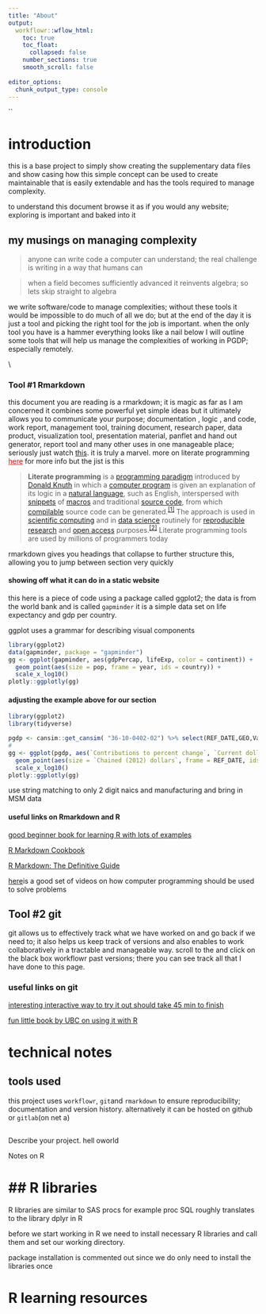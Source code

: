 ```yaml
---
title: "About"
output:
  workflowr::wflow_html:
    toc: true
    toc_float:
      collapsed: false
    number_sections: true
    smooth_scroll: false
      
editor_options:
  chunk_output_type: console
---
```


\`\`

# introduction

this is a base project to simply show creating the supplementary data files and show casing how this simple concept can be used to create maintainable that is easily extendable and has the tools required to manage complexity.

to understand this document browse it as if you would any website; exploring is important and baked into it

## my musings on managing complexity

> anyone can write code a computer can understand; the real challenge is writing in a way that humans can

> when a field becomes sufficiently advanced it reinvents algebra; so lets skip straight to algebra

we write software/code to manage complexities; without these tools it would be impossible to do much of all we do; but at the end of the day it is just a tool and picking the right tool for the job is important. when the only tool you have is a hammer everything looks like a nail below I will outline some tools that will help us manage the complexities of working in PGDP; especially remotely.

\\

### Tool \#1 Rmarkdown

this document you are reading is a rmarkdown; it is magic as far as I am concerned it combines some powerful yet simple ideas but it ultimately allows you to communicate your purpose; documentation , logic , and code, work report, management tool, training document, research paper, data product, visualization tool, presentation material, panflet and hand out generator, report tool and many other uses in one manageable place; seriously just watch [this](https://www.youtube.com/watch?v=qLEkUjxk7e8). it is truly a marvel. more on literate programming [here](https://en.wikipedia.org/wiki/Literate_programming){#literateprogramming .documentation style="color:red"} for more info but the jist is this

> **Literate programming** is a [programming paradigm](https://en.wikipedia.org/wiki/Programming_paradigm "Programming paradigm") introduced by [Donald Knuth](https://en.wikipedia.org/wiki/Donald_Knuth "Donald Knuth") in which a [computer program](https://en.wikipedia.org/wiki/Computer_program "Computer program") is given an explanation of its logic in a [natural language](https://en.wikipedia.org/wiki/Natural_language "Natural language"), such as English, interspersed with [snippets](https://en.wikipedia.org/wiki/Snippet_(programming) "Snippet (programming)") of [macros](https://en.wikipedia.org/wiki/Macro_(computer_science) "Macro (computer science)") and traditional [source code](https://en.wikipedia.org/wiki/Source_code "Source code"), from which [compilable](https://en.wikipedia.org/wiki/Compiler "Compiler") source code can be generated.^[[1]](https://en.wikipedia.org/wiki/Literate_programming#cite_note-TCJ_LP-1)^ The approach is used in [scientific computing](https://en.wikipedia.org/wiki/Scientific_computing "Scientific computing") and in [data science](https://en.wikipedia.org/wiki/Data_science "Data science") routinely for [reproducible research](https://en.wikipedia.org/wiki/Reproducible_research "Reproducible research") and [open access](https://en.wikipedia.org/wiki/Open_access "Open access") purposes.^[[2]](https://en.wikipedia.org/wiki/Literate_programming#cite_note-2)^ Literate programming tools are used by millions of programmers today

rmarkdown gives you headings that collapse to further structure this, allowing you to jump between section very quickly

#### showing off what it can do in a static website

this here is a piece of code using a package called ggplot2; the data is from the world bank and is called `gapminder` it is a simple data set on life expectancy and gdp per country.

ggplot uses a grammar for describing visual components

```r
library(ggplot2)
data(gapminder, package = "gapminder")
gg <- ggplot(gapminder, aes(gdpPercap, lifeExp, color = continent)) +
  geom_point(aes(size = pop, frame = year, ids = country)) +
  scale_x_log10()
plotly::ggplotly(gg)
```

#### adjusting the example above for our section

```r
library(ggplot2)
library(tidyverse)

pgdp <- cansim::get_cansim( "36-10-0402-02") %>% select(REF_DATE,GEO,Value,VALUE,`North American Industry Classification System (NAICS)`) %>% pivot_wider(names_from = Value, values_from = VALUE) 
#
gg <- ggplot(pgdp, aes(`Contributions to percent change`, `Current dollars`, color = GEO)) +
  geom_point(aes(size = `Chained (2012) dollars`, frame = REF_DATE, ids = `North American Industry Classification System (NAICS)`)) +
  scale_x_log10()
plotly::ggplotly(gg)
```

use string matching to only 2 digit naics and manufacturing and bring in MSM data

#### useful links on Rmarkdown and R

[good beginner book for learning R with lots of examples](https://r4ds.had.co.nz/)

[R Markdown Cookbook](https://bookdown.org/yihui/rmarkdown-cookbook/)

[R Markdown: The Definitive Guide](https://bookdown.org/yihui/rmarkdown/)

[here](https://archive.org/details/adventures-in-advanced-symbolic-programming "Lisp")is a good set of videos on how computer programming should be used to solve problems

## Tool \#2 git

git allows us to effectively track what we have worked on and go back if we need to; it also helps us keep track of versions and also enables to work collaboratively in a tractable and manageable way. scroll to the and click on the black box workflowr past versions; there you can see track all that I have done to this page.

### useful links on git

[interesting interactive way to try it out should take 45 min to finish](https://learngitbranching.js.org/ "a simple website to teach you git"){#documentation}

[fun little book by UBC on using it with R](https://happygitwithr.com/)

# technical notes

## tools used

this project uses `workflowr`, `git`and `rmarkdown` to ensure reproducibility; documentation and version history. alternatively it can be hosted on github or `gitlab`(on net a)

## 

Describe your project. hell oworld

Notes on R

# \#\# R libraries

R libraries are similar to SAS procs for example proc SQL roughly translates to the library dplyr in R

before we start working in R we need to install necessary R libraries and call them and set our working directory.

package installation is commented out since we do only need to install the libraries once\

#  {.tabset}

# R learning resources
